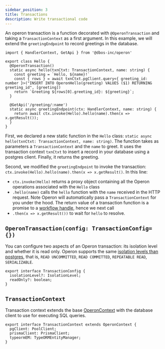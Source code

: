 ```yaml
---
sidebar_position: 3
title: Transactions
description: Write transactional code
---
```


An operon transaction is a function decorated with `@OperonTransaction` and taking a `TransactionContext` as a first argument. In this example, we will extend the `greetingEndpoint` to record greetings in the database.

```tsx
import { HandlerContext, GetApi } from '@dbos-inc/operon'

export class Hello {
  @OperonTransaction()
  static async hello(txnCtxt: TransactionContext, name: string) {
	const greeting = `Hello, ${name}!`
	const { rows } = await txnCtxt.pgClient.query<{ greeting_id: number }>("INSERT INTO OperonHello(greeting) VALUES ($1) RETURNING greeting_id", [greeting])
	return `Greeting ${rows[0].greeting_id}: ${greeting}`;
  }

  @GetApi('/greeting/:name')
  static async greetingEndpoint(ctx: HandlerContext, name: string) {
    return await ctx.invoke(Hello).hello(name).then(x => x.getResult());
  }
}
```

First, we declared a new static function in the `Hello` class: `static async hello(txnCtxt: TransactionContext, name: string)`. The function takes as parameters a `TransactionContext` and the `name` to greet. It uses the transaction context `txnCtxt` to insert a record in your database using a postgres client. Finally, it returns the greeting.

Second, we modified the `greetingEndpoint` to invoke the transaction: `ctx.invoke(Hello).hello(name).then(x => x.getResult()`. In this line:
- `ctx.invoke(Hello)` returns a proxy object containing all the Operon operations associated with the `Hello` class
- `.hello(name)` calls the `hello` function with the `name` received in the HTTP request. Note Operon will automatically pass a `TransactionContext` for you under the hood. The return value of a transaction function is a promise to a [workflow handle](#), hence we next call
- `.then(x => x.getResult())` to wait for `hello` to resolve.


## `OperonTransaction(config: TransactionConfig={})`
You can configure two aspects of an Operon transaction: its isolation level and whether it is read only. Operon supports the same [isolation levels than postgres](https://www.postgresql.org/docs/current/transaction-iso.html), that is, `READ UNCOMMITTED`, `READ COMMITTED`, `REPEATABLE READ`, `SERIALIZABLE`.

```tsx
export interface TransactionConfig {
  isolationLevel?: IsolationLevel;
  readOnly?: boolean;
}
```

## `TransactionContext`
Transaction context extends the base [OperonContext](#) with the database client to use for executing SQL queries.

```tsx
export interface TransactionContext extends OperonContext {
  pgClient: PoolClient;
  prismaClient: PrismaClient;
  typeormEM: TypeORMEntityManager;
}
```
